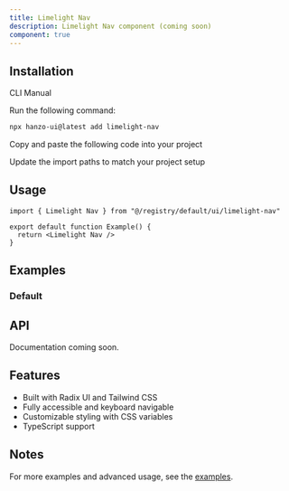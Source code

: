 ```yaml
---
title: Limelight Nav
description: Limelight Nav component (coming soon)
component: true
---
```


<ComponentPreview name="limelight-nav-demo" />

## Installation

<Tabs defaultValue="cli">

<TabsList>
  <TabsTrigger value="cli">CLI</TabsTrigger>
  <TabsTrigger value="manual">Manual</TabsTrigger>
</TabsList>

<TabsContent value="cli">

<Steps>

<Step>Run the following command:</Step>

```bash
npx hanzo-ui@latest add limelight-nav
```

</Steps>

</TabsContent>

<TabsContent value="manual">

<Steps>

<Step>Copy and paste the following code into your project</Step>

<ComponentSource name="limelight-nav" />

<Step>Update the import paths to match your project setup</Step>

</Steps>

</TabsContent>

</Tabs>

## Usage

```tsx
import { Limelight Nav } from "@/registry/default/ui/limelight-nav"

export default function Example() {
  return <Limelight Nav />
}
```

## Examples

### Default

<ComponentPreview name="limelight-nav-demo" />

## API

Documentation coming soon.

## Features

- Built with Radix UI and Tailwind CSS
- Fully accessible and keyboard navigable
- Customizable styling with CSS variables
- TypeScript support

## Notes

For more examples and advanced usage, see the [examples](/examples).
